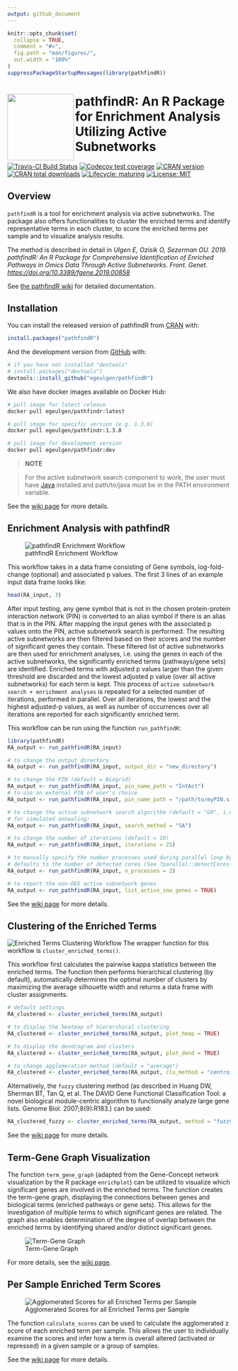 ```yaml
---
output: github_document
---
```


<!-- README.md is generated from README.Rmd. Please edit that file -->

```r
knitr::opts_chunk$set(
  collapse = TRUE,
  comment = "#>",
  fig.path = "man/figures/",
  out.width = "100%"
)
suppressPackageStartupMessages(library(pathfindR))
```

# <img src="man/figures/logo.png" align="left" height=150/> pathfindR: An R Package for Enrichment Analysis Utilizing Active Subnetworks

<!-- badges: start -->
[![Travis-CI Build Status](https://travis-ci.org/egeulgen/pathfindR.svg?branch=master)](https://travis-ci.org/egeulgen/pathfindR)
[![Codecov test coverage](https://codecov.io/gh/egeulgen/pathfindR/branch/master/graph/badge.svg)](https://codecov.io/gh/egeulgen/pathfindR)
[![CRAN version](http://www.r-pkg.org/badges/version-ago/pathfindR)](https://cran.r-project.org/package=pathfindR)
[![CRAN total downloads](https://cranlogs.r-pkg.org/badges/grand-total/pathfindR)](https://cran.r-project.org/package=pathfindR)
[![Lifecycle: maturing](https://img.shields.io/badge/lifecycle-maturing-blue.svg)](https://www.tidyverse.org/lifecycle/#maturing)
[![License: MIT](https://img.shields.io/badge/License-MIT-yellow.svg)](https://opensource.org/licenses/MIT)
<!-- badges: end -->


## Overview

`pathfindR` is a tool for enrichment analysis via active subnetworks. The package also offers functionalities to cluster the enriched terms and identify representative terms in each cluster, to score the enriched terms per sample and to visualize analysis results.
    
The method is described in detail in _Ulgen E, Ozisik O, Sezerman OU. 2019. pathfindR: An R Package for Comprehensive Identification of Enriched Pathways in Omics Data Through Active Subnetworks. Front. Genet. [https://doi.org/10.3389/fgene.2019.00858](https://doi.org/10.3389/fgene.2019.00858)_

See [the pathfindR wiki](https://github.com/egeulgen/pathfindR/wiki) for detailed documentation.

## Installation

You can install the released version of pathfindR from [CRAN](https://CRAN.R-project.org) with:

``` r
install.packages("pathfindR")
```

And the development version from [GitHub](https://github.com/) with:

``` r
# if you have not installed "devtools"
# install.packages("devtools")
devtools::install_github("egeulgen/pathfindR")
```

We also have docker images available on Docker Hub:

``` bash
# pull image for latest release
docker pull egeulgen/pathfindr:latest

# pull image for specific version (e.g. 1.3.0)
docker pull egeulgen/pathfindr:1.3.0

# pull image for development version
docker pull egeulgen/pathfindr:dev
```

> **NOTE**

> For the active subnetwork search component to work, the user must have [Java](https://www.java.com/en/download/manual.jsp) installed and path/to/java must be in the PATH environment variable.

See the [wiki page](https://github.com/egeulgen/pathfindR/wiki/Installation) for more details.


## Enrichment Analysis with pathfindR

![pathfindR Enrichment Workflow](./vignettes/pathfindr.png?raw=true "pathfindr Enrichment Workflow")

This workflow takes in a data frame consisting of Gene symbols, log-fold-change (optional) and associated p values. The first 3 lines of an example input data frame looks like:

```r
head(RA_input, 3)
```

After input testing, any gene symbol that is not in the chosen protein-protein interaction network (PIN) is converted to an alias symbol if there is an alias that is in the PIN. After mapping the input genes with the associated p values onto the PIN, active subnetwork search is performed. The resulting active subnetworks are then filtered based on their scores and the number of significant genes they contain. These filtered list of active subnetworks are then used for enrichment analyses, i.e. using the genes in each of the active subnetworks, the significantly enriched terms (pathways/gene sets) are identified. Enriched terms with adjusted p values larger than the given threshold are discarded and the lowest adjusted p value (over all active subnetworks) for each term is kept. This process of `active subnetwork search + enrichment analyses` is repeated for a selected number of iterations, performed in parallel. Over all iterations, the lowest and the highest adjusted-p values, as well as number of occurrences over all iterations are reported for each significantly enriched term.

This workflow can be run using the function `run_pathfindR`:

``` r
library(pathfindR)
RA_output <- run_pathfindR(RA_input)

# to change the output directory
RA_output <- run_pathfindR(RA_input, output_dir = "new_directory")

# to change the PIN (default = Biogrid)
RA_output <- run_pathfindR(RA_input, pin_name_path = "IntAct")
# to use an external PIN of user's choice
RA_output <- run_pathfindR(RA_input, pin_name_path = "/path/to/myPIN.sif")

# to change the active subnetwork search algorithm (default = "GR", i.e. greedy algorithm)
# for simulated annealing:
RA_output <- run_pathfindR(RA_input, search_method = "SA")

# to change the number of iterations (default = 10)
RA_output <- run_pathfindR(RA_input, iterations = 25) 

# to manually specify the number processes used during parallel loop by foreach
# defaults to the number of detected cores (See ?parallel::detectCores()) 
RA_output <- run_pathfindR(RA_input, n_processes = 2)

# to report the non-DEG active subnetwork genes
RA_output <- run_pathfindR(RA_input, list_active_snw_genes = TRUE)
```

See the [wiki page](https://github.com/egeulgen/pathfindR/wiki/Enrichment%20Documentation) for more details.


## Clustering of the Enriched Terms

![Enriched Terms Clustering Workflow](./vignettes/term_clustering.png?raw=true "Enriched Terms Clustering Workflow")
The wrapper function for this workflow is `cluster_enriched_terms()`.

This workflow first calculates the pairwise kappa statistics between the enriched terms. The function then performs hierarchical clustering (by default), automatically determines the optimal number of clusters by maximizing the average silhouette width and returns a data frame with cluster assignments.

``` r
# default settings
RA_clustered <- cluster_enriched_terms(RA_output)

# to display the heatmap of hierarchical clustering
RA_clustered <- cluster_enriched_terms(RA_output, plot_hmap = TRUE)

# to display the dendrogram and clusters
RA_clustered <- cluster_enriched_terms(RA_output, plot_dend = TRUE)

# to change agglomeration method (default = "average")
RA_clustered <- cluster_enriched_terms(RA_output, clu_method = "centroid")
```

Alternatively, the `fuzzy` clustering method (as described in Huang DW, Sherman BT, Tan Q, et al. The DAVID Gene Functional Classification Tool: a novel biological module-centric algorithm to functionally analyze large gene lists. Genome Biol. 2007;8(9):R183.) can be used:

``` r
RA_clustered_fuzzy <- cluster_enriched_terms(RA_output, method = "fuzzy")
```

See the [wiki page](https://github.com/egeulgen/pathfindR/wiki/Clustering%20Documentation) for more details.

## Term-Gene Graph Visualization

The function `term_gene_graph` (adapted from the Gene-Concept network visualization by the R package `enrichplot`) can be utilized to visualize which significant genes are involved in the enriched terms. The function creates the term-gene graph, displaying the connections between genes and biological terms (enriched pathways or gene sets). This allows for the investigation of multiple terms to which significant genes are related. The graph also enables determination of the degree of overlap between the enriched terms by identifying shared and/or distinct significant genes.

![Term-Gene Graph](./vignettes/term_gene.png?raw=true "Term-Gene Graph")

For more details, see the [wiki page](https://github.com/egeulgen/pathfindR/wiki/Term-Gene-Graph).

## Per Sample Enriched Term Scores

![Agglomerated Scores for all Enriched Terms per Sample](./vignettes/score_hmap.png?raw=true "Scoring per Sample")
 
The function `calculate_scores` can be used to calculate the agglomerated z score of each enriched term per sample. This allows the user to individually examine the scores and infer how a term is overall altered (activated or repressed) in a given sample or a group of samples.

See the [wiki page](https://github.com/egeulgen/pathfindR/wiki/Enriched-Term-Scoring) for more details.
